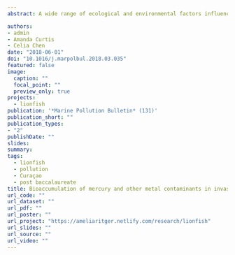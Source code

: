 ```yaml
---
abstract: A wide range of ecological and environmental factors influence metal bioaccumulation in fish. Studies of mercury and other metal contaminants in invasive Indo-Pacific lionfish are limited, yet consumption of the invasive predator is increasingly utilized as a management strategy. In this study, we examined the effects of body size, body condition, sex, trophic level, carbon source, diet, depth and capture location on mercury concentrations in lionfish collected from Curaçao. In addition, we examined whether or not a local oil refinery is the source of metal contamination in lionfish. Mercury concentrations ranged from 0.008 to 0.106 ppm and we found no effect of the oil refinery on metal bioaccumulation in lionfish. Although low mercury levels indicate lionfish are safe for consumption, elevated levels of other metals suggest a contamination source around Curaçao.

authors:
- admin
- Amanda Curtis
- Celia Chen
date: "2018-06-01"
doi: "10.1016/j.marpolbul.2018.03.035"
featured: false
image:
  caption: ""
  focal_point: ""
  preview_only: true
projects: 
  - lionfish
publication: '*Marine Pollution Bulletin* (131)'
publication_short: ""
publication_types:
- "2"
publishDate: ""
slides:
summary:
tags:
  - lionfish
  - pollution
  - Curaçao
  - post baccalaureate
title: Bioaccumulation of mercury and other metal contaminants in invasive lionfish (Pterois volitans/miles) from Curaçao
url_code: ""
url_dataset: ""
url_pdf: ""
url_poster: ""
url_project: "https://ameliaritger.netlify.com/research/lionfish"
url_slides: ""
url_source: ""
url_video: ""
---
```

